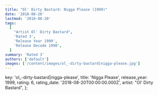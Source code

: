 ```yaml
---
title: "Ol' Dirty Bastard: Nigga Please (1999)"
date: '2018-08-20'
lastmod: '2018-08-20'
tags:
  [
    "Artist Ol' Dirty Bastard",
    'Rated 3',
    'Release Year 1999',
    'Release Decade 1990',
  ]
summary: 'Rated 3'
authors: ['default']
images: ['/content/images/ol_-dirty-bastard|nigga-please.jpg']
---
```


  key: 'ol_-dirty-bastard|nigga-please',
  title: 'Nigga Please',
  release_year: 1999,
  rating: 6,
  rating_date: '2018-08-20T00:00:00.000Z',
  artist: "Ol' Dirty Bastard",
};

<MusicRating data={data} />

